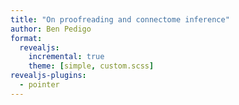 ```yaml
---
title: "On proofreading and connectome inference"
author: Ben Pedigo
format: 
  revealjs:
    incremental: true
    theme: [simple, custom.scss]
revealjs-plugins:
  - pointer
---
```

